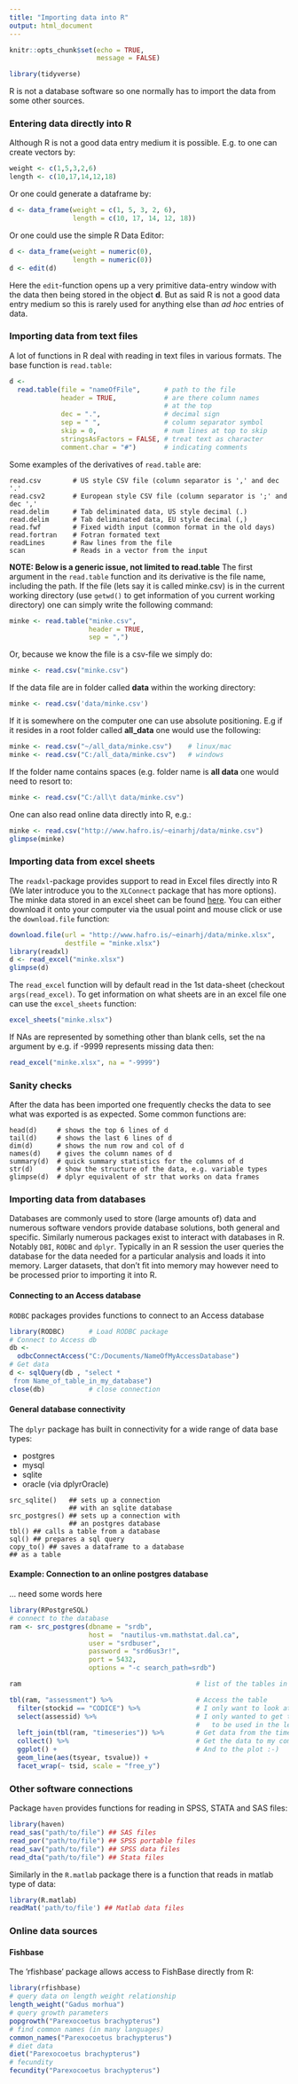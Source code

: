 ```yaml
---
title: "Importing data into R"
output: html_document
---
```


```r
knitr::opts_chunk$set(echo = TRUE, 
                      message = FALSE)
```

```r
library(tidyverse)
```

R is not a database software so one normally has to import the data from some other sources.

### Entering data directly into R

Although R is not a good data entry medium it is possible. E.g. to one can create vectors by:

```r
weight <- c(1,5,3,2,6)
length <- c(10,17,14,12,18)
```
Or one could generate a dataframe by:
```r
d <- data_frame(weight = c(1, 5, 3, 2, 6),
                length = c(10, 17, 14, 12, 18))
```

Or one could use the simple R Data Editor:
```r
d <- data_frame(weight = numeric(0),
                length = numeric(0))
d <- edit(d)
```

Here the `edit`-function opens up a very primitive data-entry window with the data then being stored in the object __d__. But as said R is not a good data entry medium so this is rarely used for anything else than _ad hoc_ entries of data.

### Importing data from text files

A lot of functions in R deal with reading in text files in various formats. The base function is `read.table`:
```r
d <-
  read.table(file = "nameOfFile",      # path to the file
             header = TRUE,            # are there column names
                                       # at the top
             dec = ".",                # decimal sign
             sep = " ",                # column separator symbol
             skip = 0,                 # num lines at top to skip
             stringsAsFactors = FALSE, # treat text as character
             comment.char = "#")       # indicating comments
```

Some examples of the derivatives of `read.table` are:
```
read.csv        # US style CSV file (column separator is ',' and dec '.'
read.csv2       # European style CSV file (column separator is ';' and dec ','
read.delim      # Tab deliminated data, US style decimal (.)
read.delim      # Tab deliminated data, EU style decimal (,)
read.fwf        # Fixed width input (common format in the old days)
read.fortran    # Fotran formated text
readLines       # Raw lines from the file
scan            # Reads in a vector from the input
```

__NOTE: Below is a generic issue, not limited to read.table__
The first argument in the `read.table` function and its derivative is the file name, including the path. If the file (lets say it is called minke.csv) is in the current working directory (use `getwd()` to get information of you current working directory) one can simply write the following command:
```r
minke <- read.table("minke.csv",
                    header = TRUE,
                    sep = ",")
```

Or, because we know the file is a csv-file we simply do:
```r
minke <- read.csv("minke.csv")
```

If the data file are in folder called __data__ within the working directory:
```r
minke <- read.csv('data/minke.csv')
```

If it is somewhere on the computer one can use absolute positioning. E.g if it resides in a root folder called __all_data__ one would use the following:
```r
minke <- read.csv("~/all_data/minke.csv")    # linux/mac
minke <- read.csv("C:/all_data/minke.csv")   # windows
```

If the folder name contains spaces (e.g. folder name is __all data__ one would need to resort to:
```r
minke <- read.csv("C:/all\t data/minke.csv")    
```

One can also read online data directly into R, e.g.:
```r
minke <- read.csv("http://www.hafro.is/~einarhj/data/minke.csv")
glimpse(minke)
```

### Importing data from excel sheets

The `readxl`-package provides support to read in Excel files directly into R (We later introduce you to the `XLConnect` package that has more options). The minke data stored in an excel sheet can be found [here](http://www.hafro.is/~einarhj/data/minke.xlsx). You can either download it onto your computer via the usual point and mouse click or use the `download.file` function: 
```r
download.file(url = "http://www.hafro.is/~einarhj/data/minke.xlsx",
              destfile = "minke.xlsx")
library(readxl)
d <- read_excel("minke.xlsx")
glimpse(d)
```

The `read_excel` function will by default read in the 1st data-sheet (checkout `args(read_excel)`. To get information on what sheets are in an excel file one can use the `excel_sheets` function:
```r
excel_sheets("minke.xlsx")
```

If NAs are represented by something other than blank cells, set the na argument by e.g. if -9999 represents missing data then:
```r
read_excel("minke.xlsx", na = "-9999")
```

### Sanity checks

After the data has been imported one frequently checks the data to see what was exported is as expected. Some common functions are: 
```
head(d)     # shows the top 6 lines of d
tail(d)     # shows the last 6 lines of d
dim(d)      # shows the num row and col of d
names(d)    # gives the column names of d
summary(d)  # quick summary statistics for the columns of d
str(d)      # show the structure of the data, e.g. variable types
glimpse(d)  # dplyr equivalent of str that works on data frames
```

### Importing data from databases

Databases are commonly used to store (large amounts of) data and numerous software vendors provide database solutions, both general and specific. Similarly numerous packages exist to interact with databases in R. Notably `DBI`, `RODBC` and `dplyr`. Typically in an R session the user queries the database for the data needed for a particular analysis and loads it into memory. Larger datasets, that don't fit into memory may however need to be processed prior to importing it into R.

#### Connecting to an Access database

`RODBC` packages provides functions to connect to an Access database
```r
library(RODBC)      # Load RODBC package
# Connect to Access db
db <-
  odbcConnectAccess("C:/Documents/NameOfMyAccessDatabase")
# Get data
d <- sqlQuery(db , "select *
 from Name_of_table_in_my_database")
close(db)           # close connection
```

#### General database connectivity

The `dplyr` package has built in connectivity for a wide range of data base types:

* postgres
* mysql
* sqlite
* oracle (via dplyrOracle)

```
src_sqlite()   ## sets up a connection
               ## with an sqlite database
src_postgres() ## sets up a connection with
               ## an postgres database
tbl() ## calls a table from a database
sql() ## prepares a sql query
copy_to() ## saves a dataframe to a database
## as a table
```

#### Example: Connection to an online postgres database

... need some words here

```r
library(RPostgreSQL)
# connect to the database
ram <- src_postgres(dbname = "srdb", 
                    host =  "nautilus-vm.mathstat.dal.ca", 
                    user = "srdbuser", 
                    password = "srd6us3r!",
                    port = 5432,
                    options = "-c search_path=srdb")

ram                                            # list of the tables in the database

tbl(ram, "assessment") %>%                     # Access the table 
  filter(stockid == "CODICE") %>%              # I only want to look at my cod
  select(assessid) %>%                         # I only wanted to get the assessid from this table
                                               #   to be used in the left_join below
  left_join(tbl(ram, "timeseries")) %>%        # Get data from the timeries (only 'CODICE'
  collect() %>%                                # Get the data to my computer
  ggplot() +                                   # And to the plot :-)
  geom_line(aes(tsyear, tsvalue)) +
  facet_wrap(~ tsid, scale = "free_y")
```


### Other software connections

Package `haven` provides functions for reading in SPSS, STATA and SAS files:

```r
library(haven)
read_sas("path/to/file") ## SAS files
read_por("path/to/file") ## SPSS portable files
read_sav("path/to/file") ## SPSS data files
read_dta("path/to/file") ## Stata files
```

Similarly in the `R.matlab` package there is a function that reads in matlab type of data:
```r
library(R.matlab)
readMat('path/to/file') ## Matlab data files
```

### Online data sources

#### Fishbase

The ’rfishbase’ package allows access to FishBase directly from R:
```r
library(rfishbase)
# query data on length weight relationship
length_weight("Gadus morhua")
# query growth parameters
popgrowth("Parexocoetus brachypterus")
# find common names (in many languages)
common_names("Parexocoetus brachypterus")
# diet data
diet("Parexocoetus brachypterus")
# fecundity
fecundity("Parexocoetus brachypterus")
```
